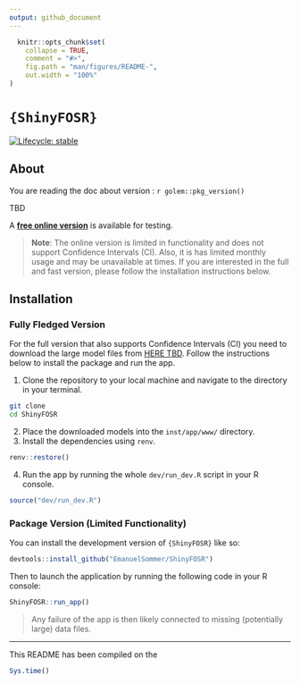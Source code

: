 ```yaml
---
output: github_document
---
```


<!-- README.md is generated from README.Rmd. Please edit that file -->

```r
  knitr::opts_chunk$set(
    collapse = TRUE,
    comment = "#>",
    fig.path = "man/figures/README-",
    out.width = "100%"
)
```

# `{ShinyFOSR}`

<!-- badges: start -->
[![Lifecycle: stable](https://img.shields.io/badge/lifecycle-stable-brightgreen.svg)](https://lifecycle.r-lib.org/articles/stages.html#stable)
<!-- badges: end -->


## About

You are reading the doc about version : `r golem::pkg_version()`

TBD

A [**free online version**](https://esommer.shinyapps.io/ShinyFOSR/) is available for testing. 

> **Note**: The online version is limited in functionality and does not support Confidence Intervals (CI). Also, it is has limited monthly usage and may be unavailable at times. If you are interested in the full and fast version, please follow the installation instructions below.

## Installation

### Fully Fledged Version

For the full version that also supports Confidence Intervals (CI) you need to download the large model files from [HERE TBD](). Follow the instructions below to install the package and run the app.

1. Clone the repository to your local machine and navigate to the directory in your terminal.

```bash
git clone
cd ShinyFOSR
```

2. Place the downloaded models into the `inst/app/www/` directory.
3. Install the dependencies using `renv`.


```r
renv::restore()
```

4. Run the app by running the whole `dev/run_dev.R` script in your R console.

```r
source("dev/run_dev.R")
```


### Package Version (Limited Functionality)

You can install the development version of `{ShinyFOSR}` like so:

```r
devtools::install_github("EmanuelSommer/ShinyFOSR")
```

Then to launch the application by running the following code in your R console:

```r
ShinyFOSR::run_app()
```

> Any failure of the app is then likely connected to missing (potentially large) data files.


---

This README has been compiled on the

```r
Sys.time()
```

